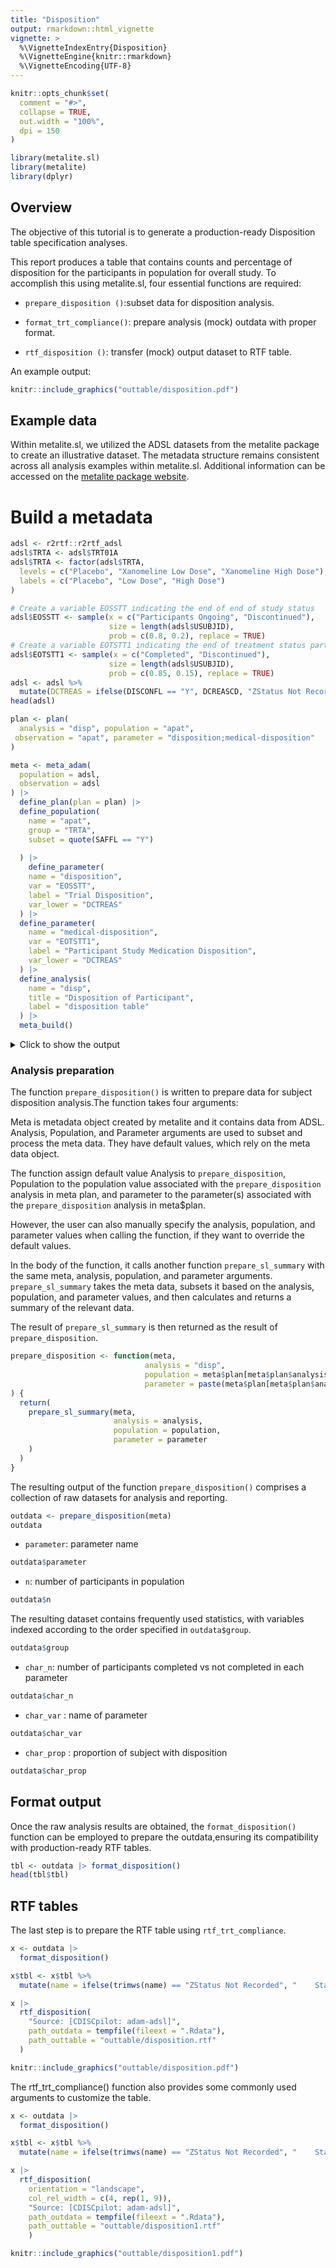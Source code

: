 ```yaml
---
title: "Disposition"
output: rmarkdown::html_vignette
vignette: >
  %\VignetteIndexEntry{Disposition}
  %\VignetteEngine{knitr::rmarkdown}
  %\VignetteEncoding{UTF-8}
---
```


```r
knitr::opts_chunk$set(
  comment = "#>",
  collapse = TRUE,
  out.width = "100%",
  dpi = 150
)
```

```r
library(metalite.sl)
library(metalite)
library(dplyr)
```



## Overview

The objective of this tutorial is to generate a production-ready Disposition table specification analyses.

This report produces a table that contains counts and percentage of disposition for the participants in population for overall study.
To accomplish this using metalite.sl, four essential functions are required:

- `prepare_disposition ()`:subset data for disposition analysis.

- `format_trt_compliance()`: prepare analysis (mock) outdata with proper format.

- `rtf_disposition ()`: transfer (mock) output dataset to RTF table.

An example output:

```r
knitr::include_graphics("outtable/disposition.pdf")
```


## Example data

Within metalite.sl, we utilized the ADSL datasets from the metalite
package to create an illustrative dataset.
The metadata structure remains consistent across all analysis examples
within metalite.sl.
Additional information can be accessed on the
[metalite package website](https://merck.github.io/metalite/articles/metalite.html).

# Build a metadata


```r

adsl <- r2rtf::r2rtf_adsl
adsl$TRTA <- adsl$TRT01A
adsl$TRTA <- factor(adsl$TRTA,
  levels = c("Placebo", "Xanomeline Low Dose", "Xanomeline High Dose"),
  labels = c("Placebo", "Low Dose", "High Dose")
)

# Create a variable EOSSTT indicating the end of end of study status
adsl$EOSSTT <- sample(x = c("Participants Ongoing", "Discontinued"),
                      size = length(adsl$USUBJID), 
                      prob = c(0.8, 0.2), replace = TRUE)
# Create a variable EOTSTT1 indicating the end of treatment status part 1
adsl$EOTSTT1 <- sample(x = c("Completed", "Discontinued"),
                      size = length(adsl$USUBJID), 
                      prob = c(0.85, 0.15), replace = TRUE)
adsl <- adsl %>%
  mutate(DCTREAS = ifelse(DISCONFL == "Y", DCREASCD, "ZStatus Not Recorded"))
head(adsl)

```

```r
plan <- plan(
  analysis = "disp", population = "apat",
 observation = "apat", parameter = "disposition;medical-disposition"  
)
```


```r
meta <- meta_adam(
  population = adsl,
  observation = adsl
) |>
  define_plan(plan = plan) |>
  define_population(
    name = "apat",
    group = "TRTA",
    subset = quote(SAFFL == "Y")
    
  ) |>
    define_parameter(
    name = "disposition",
    var = "EOSSTT",
    label = "Trial Disposition",
    var_lower = "DCTREAS"
  ) |>
  define_parameter(
    name = "medical-disposition",
    var = "EOTSTT1",
    label = "Participant Study Medication Disposition",
    var_lower = "DCTREAS"
  ) |>
  define_analysis(
    name = "disp",
    title = "Disposition of Participant",
    label = "disposition table"
  ) |>
  meta_build()
```

<details>
<summary>Click to show the output</summary>
```r
meta
```
</details>

### Analysis preparation

The function `prepare_disposition()` is written to prepare data for subject disposition analysis.The function takes four arguments:

Meta is metadata object created by metalite and it contains data from ADSL.
Analysis, Population, and Parameter arguments are used to subset and process the meta data. They have default values, which rely on the meta data object.

The function assign default value Analysis to `prepare_disposition`, Population to the population value associated with the `prepare_disposition` analysis in meta plan, and parameter to the parameter(s) associated with the `prepare_disposition` analysis in meta$plan.

However, the user can also manually specify the analysis, population, and parameter values when calling the function, if they want to override the default values.

In the body of the function, it calls another function `prepare_sl_summary` with the same meta, analysis, population, and parameter arguments.
`prepare_sl_summary` takes the meta data, subsets it based on the analysis, population, and parameter values, and then calculates and returns a summary of the relevant data.

The result of `prepare_sl_summary` is then returned as the result of `prepare_disposition`.

```r
prepare_disposition <- function(meta,
                              analysis = "disp",
                              population = meta$plan[meta$plan$analysis==analysis,]$population,
                              parameter = paste(meta$plan[meta$plan$analysis==analysis,]$parameter, collapse = ";") 
) {
  return(
    prepare_sl_summary(meta,
                       analysis = analysis,
                       population = population,
                       parameter = parameter
    )
  )
}
```

The resulting output of the function `prepare_disposition()` comprises
a collection of raw datasets for analysis and reporting.

```r
outdata <- prepare_disposition(meta)
outdata
```
- `parameter`: parameter name

```r
outdata$parameter
```
- `n`: number of participants in population

```r
outdata$n
```

The resulting dataset contains frequently used statistics,
with variables indexed according to the order specified in `outdata$group`.

```r
outdata$group
```

- `char_n`: number of participants completed vs not completed in each parameter

```r
outdata$char_n
```

- `char_var` : name of parameter

```r
outdata$char_var
```

- `char_prop` : proportion of subject with disposition

```r
outdata$char_prop
```

## Format output

Once the raw analysis results are obtained,
the `format_disposition()` function can be employed to prepare the outdata,ensuring its compatibility with production-ready RTF tables.

```r
tbl <- outdata |> format_disposition()
head(tbl$tbl)
```


## RTF tables

The last step is to prepare the RTF table using `rtf_trt_compliance`.

```r
x <- outdata |>
  format_disposition()

x$tbl <- x$tbl %>%
  mutate(name = ifelse(trimws(name) == "ZStatus Not Recorded", "    Status Not Recorded", name))

x |>
  rtf_disposition(
    "Source: [CDISCpilot: adam-adsl]",
    path_outdata = tempfile(fileext = ".Rdata"),
    path_outtable = "outtable/disposition.rtf"
  )
```

```r
knitr::include_graphics("outtable/disposition.pdf")
```

The rtf_trt_compliance() function also provides some commonly used arguments to customize the table.

```r

x <- outdata |>
  format_disposition()

x$tbl <- x$tbl %>%
  mutate(name = ifelse(trimws(name) == "ZStatus Not Recorded", "    Status Not Recorded", name))

x |>
  rtf_disposition(
    orientation = "landscape",
    col_rel_width = c(4, rep(1, 9)),
    "Source: [CDISCpilot: adam-adsl]",
    path_outdata = tempfile(fileext = ".Rdata"),
    path_outtable = "outtable/disposition1.rtf"  
    )
```

```r
knitr::include_graphics("outtable/disposition1.pdf")
```
